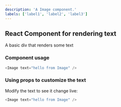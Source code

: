 ```yaml
---
description: 'A Image component.'
labels: ['label1', 'label2', 'label3']
---
```



## React Component for rendering text

A basic div that renders some text

### Component usage
```js
<Image text="hello from Image" />
```

### Using props to customize the text

Modify the text to see it change live:
```js live
<Image text="hello from Image" />
```

